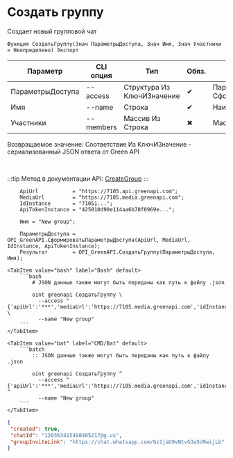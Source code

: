 ﻿---
sidebar_position: 2
---


# Создать группу
 Создает новый групповой чат



`Функция СоздатьГруппу(Знач ПараметрыДоступа, Знач Имя, Знач Участники = Неопределено) Экспорт`

  | Параметр | CLI опция | Тип | Обяз. | Назначение |
  |-|-|-|-|-|
  | ПараметрыДоступа | --access | Структура Из КлючИЗначение | &#x2714; | Параметры доступа. См. СформироватьПараметрыДоступа |
  | Имя | --name | Строка | &#x2714; | Наименование группового чата |
  | Участники | --members | Массив Из Строка | &#x2716; | Массив участников чата |

  
  Возвращаемое значение:   Соответствие Из КлючИЗначение - сериализованный JSON ответа от Green API

<br/>

:::tip
Метод в документации API: [CreateGroup](https://green-api.com/docs/api/groups/CreateGroup/)
:::
<br/>



```bsl title="Пример использования для 1С:Предприятие/OneScript"
    ApiUrl           = "https://7105.api.greenapi.com";
    MediaUrl         = "https://7105.media.greenapi.com";
    IdInstance       = "71051...";
    ApiTokenInstance = "425010d90e114aa6b78f0969e...";

    Имя = "New group";

    ПараметрыДоступа = OPI_GreenAPI.СформироватьПараметрыДоступа(ApiUrl, MediaUrl, IdInstance, ApiTokenInstance);
    Результат        = OPI_GreenAPI.СоздатьГруппу(ПараметрыДоступа, Имя);
```
    

 <Tabs>
  
    <TabItem value="bash" label="Bash" default>
        ```bash
            # JSON данные также могут быть переданы как путь к файлу .json
            
            oint greenapi СоздатьГруппу \
              --access "{'apiUrl':'***','mediaUrl':'https://7105.media.greenapi.com','idInstance':'7105187566','apiTokenInstance':'***'}" \
              --name "New group"
        ```
    </TabItem>
  
    <TabItem value="bat" label="CMD/Bat" default>
        ```batch
            :: JSON данные также могут быть переданы как путь к файлу .json
            
            oint greenapi СоздатьГруппу ^
              --access "{'apiUrl':'***','mediaUrl':'https://7105.media.greenapi.com','idInstance':'7105187566','apiTokenInstance':'***'}" ^
              --name "New group"
        ```
    </TabItem>
</Tabs>


```json title="Результат"
{
 "created": true,
 "chatId": "120363415498405217@g.us",
 "groupInviteLink": "https://chat.whatsapp.com/Gz1jaU9vNtvG3a5d9wijLb"
}
```
